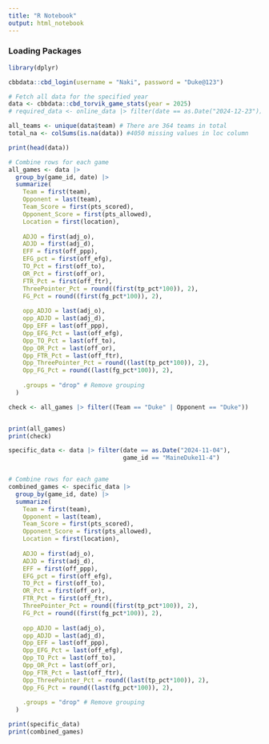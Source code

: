 ```yaml
---
title: "R Notebook"
output: html_notebook
---
```



### Loading Packages
```r
library(dplyr)
```


```r
cbbdata::cbd_login(username = "Naki", password = "Duke@123")
```

```r
# Fetch all data for the specified year
data <- cbbdata::cbd_torvik_game_stats(year = 2025)
# required_data <- online_data |> filter(date == as.Date("2024-12-23"))

all_teams <- unique(data$team) # There are 364 teams in total
total_na <- colSums(is.na(data)) #4050 missing values in loc column
```

```r
print(head(data))

# Combine rows for each game
all_games <- data |>
  group_by(game_id, date) |>
  summarize(
    Team = first(team),
    Opponent = last(team),
    Team_Score = first(pts_scored),
    Opponent_Score = first(pts_allowed),
    Location = first(location),
    
    ADJO = first(adj_o),
    ADJD = first(adj_d),
    EFF = first(off_ppp),
    EFG_pct = first(off_efg),
    TO_Pct = first(off_to),
    OR_Pct = first(off_or),
    FTR_Pct = first(off_ftr),
    ThreePointer_Pct = round((first(tp_pct*100)), 2),
    FG_Pct = round((first(fg_pct*100)), 2),
    
    opp_ADJO = last(adj_o),
    opp_ADJD = last(adj_d),
    Opp_EFF = last(off_ppp),
    Opp_EFG_Pct = last(off_efg),
    Opp_TO_Pct = last(off_to),
    Opp_OR_Pct = last(off_or),
    Opp_FTR_Pct = last(off_ftr),
    Opp_ThreePointer_Pct = round((last(tp_pct*100)), 2),
    Opp_FG_Pct = round((last(fg_pct*100)), 2),
    
    .groups = "drop" # Remove grouping
  )

check <- all_games |> filter((Team == "Duke" | Opponent == "Duke"))


print(all_games)
print(check)
```


```r
specific_data <- data |> filter(date == as.Date("2024-11-04"),
                                game_id == "MaineDuke11-4")


# Combine rows for each game
combined_games <- specific_data |>
  group_by(game_id, date) |>
  summarize(
    Team = first(team),
    Opponent = last(team),
    Team_Score = first(pts_scored),
    Opponent_Score = first(pts_allowed),
    Location = first(location),
    
    ADJO = first(adj_o),
    ADJD = first(adj_d),
    EFF = first(off_ppp),
    EFG_pct = first(off_efg),
    TO_Pct = first(off_to),
    OR_Pct = first(off_or),
    FTR_Pct = first(off_ftr),
    ThreePointer_Pct = round((first(tp_pct*100)), 2),
    FG_Pct = round((first(fg_pct*100)), 2),
    
    opp_ADJO = last(adj_o),
    opp_ADJD = last(adj_d),
    Opp_EFF = last(off_ppp),
    Opp_EFG_Pct = last(off_efg),
    Opp_TO_Pct = last(off_to),
    Opp_OR_Pct = last(off_or),
    Opp_FTR_Pct = last(off_ftr),
    Opp_ThreePointer_Pct = round((last(tp_pct*100)), 2),
    Opp_FG_Pct = round((last(fg_pct*100)), 2),
    
    .groups = "drop" # Remove grouping
  )

print(specific_data)
print(combined_games)
```

